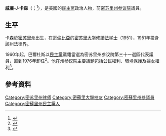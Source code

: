 {{多個問題|
{{Expand|time=2017-02-12T03:00:31+00:00}}
{{请求翻译|time=2017-02-12T03:00:31+00:00}}
}}
{{Infobox Officeholder
|name	          = 威廉·J·卡森
|image            = 
|native_name      = William J. Cason
|native_name_lang = en
|caption        = 
|state_senate   = 密苏里州
|district       = 三十一
|term_start     = 1960年
|term_end       = 1976年
|predecessor    = [[凱爾索·朱尼|凱爾索·朱尼]]
|successor      = [[哈羅德·L·卡斯基|哈羅德·L·卡斯基]]
|birth_date     = {{birth date|1924|10|1}}
|birth_place    = [[美国|美国]][[密苏里州|密苏里州]]{{le|希金斯維爾 (密蘇里州)|Higginsville, Missouri|希金斯維爾}}
|death_date     = {{death date and age|2017|1|4|1924|10|1}}
|death_place    = 美国密苏里州{{le|柯林頓 (密蘇里州)|Clinton, Missouri|柯林頓}}
|party          = [[民主黨_(美國)|民主黨]]
|spouse         = 
|children       = 
|alma_mater     = [[密苏里大学|密苏里大学]]
|occupation     = 律師
|signature      = 
|website        = 
}}

'''威廉·J·卡森'''（{{lang-en|William J. Cason}}；{{bd|1924年|10月1日|2017年|1月4日|catIdx=Cason}}<ref name="Obituary">{{Cite web |url=http://www.legacy.com/obituaries/kansascity/obituary.aspx?n=william-j-cason&pid=183433926&fhid=21305 |title=William J. Cason's obituary |accessdate=2017-02-12 |archive-date=2017-01-10 |archive-url=https://web.archive.org/web/20170110090419/http://www.legacy.com/obituaries/kansascity/obituary.aspx?n=william-j-cason&pid=183433926&fhid=21305 |dead-url=no }}</ref>），是美國的[[民主黨_(美國)|民主黨]]政治人物，前[[密苏里州参议院|密苏里州参议院]]議員。

==生平==
卡森於[[密苏里州|密苏里州]]{{le|希金斯維爾 (密蘇里州)|Higginsville, Missouri|希金斯維爾}}出生，在[[哥倫比亞_(密蘇里州)|哥倫比亞]]的[[密苏里大学|密苏里大学]]修讀[[法学士|法学士]]（1951），1951年投身該州法律界。

1960年起，巴爾杜斯以[[民主黨_(美國)|民主黨]]黨籍當選為密苏里州参议院第三十一選區代表議員，直到1976年卸任<ref name="Oral History Collection: The State Historical Society of Missouri">{{cite web|title=Oral History Collection|url=http://statehistoricalsocietyofmissouri.org/cdm/compoundobject/collection/ohc/id/232/rec/2|publisher=The State Historical Society of Missouri|accessdate=20 July 2015|deadurl=yes|archiveurl=https://web.archive.org/web/20160304031559/http://statehistoricalsocietyofmissouri.org/cdm/compoundobject/collection/ohc/id/232/rec/2|archivedate=2016年3月4日}}</ref>。他在州参议院主要議題包括公民權利、環境保護及婦女權利<ref name="An Interview with William J. Cason">{{cite web|last1=Sarvis|first1=Will|title=An Interview with William J. Cason|url=http://statehistoricalsocietyofmissouri.org/cdm/ref/collection/ohc/id/232|publisher=State Historical Society of Missouri|accessdate=20 July 2015|date=26 March 1996}}{{dead link|date=2017年12月 |bot=InternetArchiveBot |fix-attempted=yes }}</ref>。

==參考資料==
{{reflist}}

{{s-start}}
{{s-par|us-mo-sen}}
{{s-bef|before=[[凱爾索·朱尼|凱爾索·朱尼]]}}
{{s-ttl|title=密苏里州参议院第三十一選區<br>[[密苏里州参议院|參議院議員]]|years=1960年－1976年}}
{{s-aft|after=[[哈羅德·L·卡斯基|哈羅德·L·卡斯基]]}}
{{s-end}}

{{Authority control}}
{{DEFAULTSORT:Cason, William}}
[[Category:密苏里州律师|Category:密苏里州律师]]
[[Category:密蘇里大學校友|Category:密蘇里大學校友]]
[[Category:密蘇里州參議員|Category:密蘇里州參議員]]
[[Category:密蘇里州民主黨人|Category:密蘇里州民主黨人]]